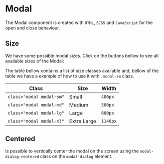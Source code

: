 
<Meta of={ModalStories} />

# Modal

The Modal component is created with `HTML`, `SCSS` and `JavaScript` for the open and close behaviour.

## Size

We have some possible modal sizes. Click on the buttons bellow to see all available sizes of the Modal:

<div style={{ display: 'flex', flexWrap: 'wrap', gap: 10 }}>
  <Story of={ModalStories.Small} />

  <Story of={ModalStories.Medium} />

  <Story of={ModalStories.Large} />

  <Story of={ModalStories.ExtraLarge} />
</div>

The table bellow contains a list of size classes available and, bellow of the table we have a example of how to use it with `.modal-sm` class.

| Class                    | Size           | Width                |
| ------------------------ | -------------- | -------------------- |
| `class="modal modal-sm"` | Small          | `400px`              |
| `class="modal modal-md"` | Medium         | `500px`              |
| `class="modal modal-lg"` | Large          | `800px`              |
| `class="modal modal-xl"` | Extra Large    | `1140px`             |

<Source of={ModalStories.Small} dark />

## Centered

Is possible to vertically center the modal on the screen using the `modal-dialog-centered` class on the `modal-dialog` element.

<Story of={ModalStories.Centered} />

<Source of={ModalStories.Centered} dark />

